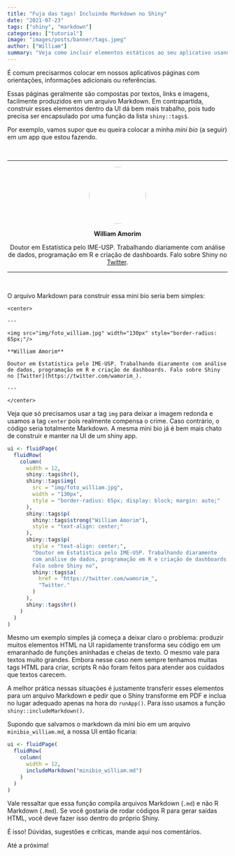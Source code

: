 ```yaml
---
title: "Fuja das tags! Incluindo Markdown no Shiny"
date: "2021-07-23"
tags: ["shiny", "markdown"]
categories: ["tutorial"]
image: "images/posts/banner/tags.jpeg"
author: ["William"]
summary: "Veja como incluir elementos estáticos ao seu aplicativo usando arquivos Markdown."
---
```


É comum precisarmos colocar em nossos aplicativos páginas com orientações, informações adicionais ou referências. 

Essas páginas geralmente são compostas por textos, links e imagens, facilmente produzidos em um arquivo Markdown. Em contrapartida, construir esses elementos dentro da UI dá bem mais trabalho, pois tudo precisa ser encapsulado por uma função da lista `shiny::tags$`.

Por exemplo, vamos supor que eu queira colocar a minha *mini bio* (a seguir) em um app que estou fazendo.

<br>

<center>

---

<img src="/images/posts/conteudo/shiny-markdown/foto_william.jpg" width="130px" style="border-radius: 65px;"/>

**William Amorim**

Doutor em Estatística pelo IME-USP. Trabalhando diariamente com análise de dados, programação em R e criação de dashboards. Falo sobre Shiny no [Twitter](https://twitter.com/wamorim_).

---

</center>

<br>

O arquivo Markdown para construir essa mini bio seria bem simples:

```
<center>

---

<img src="img/foto_william.jpg" width="130px" style="border-radius: 65px;"/>

**William Amorim**

Doutor em Estatística pelo IME-USP. Trabalhando diaramente com análise de dados, programação em R e criação de dashboards. Falo sobre Shiny no [Twitter](https://twitter.com/wamorim_).

---

</center>
```

Veja que só precisamos usar a tag `img` para deixar a imagem redonda e usamos a tag `center` pois realmente compensa o crime. Caso contrário, o código seria totalmente Markdown. A mesma mini bio já é bem mais chato de construir e manter na UI de um shiny app.

```r
ui <- fluidPage(
  fluidRow(
    column(
      width = 12,
      shiny::tags$hr(),
      shiny::tags$img(
        src = "img/foto_william.jpg",
        width = "130px",
        style = "border-radius: 65px; display: block; margin: auto;"
      ),
      shiny::tags$p(
        shiny::tags$strong("William Amorim"),
        style = "text-align: center;"
      ),
      shiny::tags$p(
        style = "text-align: center;",
        "Doutor em Estatística pelo IME-USP. Trabalhando diaramente 
        com análise de dados, programação em R e criação de dashboards.
        Falo sobre Shiny no",
        shiny::tags$a(
          href = "https://twitter.com/wamorim_",
          "Twitter."
        )
      ),
      shiny::tags$hr()
    )
  )
)
```

Mesmo um exemplo simples já começa a deixar claro o problema: produzir muitos elementos HTML na UI rapidamente transforma seu código em um emaranhado de funções aninhadas e cheias de texto. O mesmo vale para textos muito grandes. Embora nesse caso nem sempre tenhamos muitas tags HTML para criar, scripts R não foram feitos para atender aos cuidados que textos carecem.

A melhor prática nessas situações é justamente transferir esses elementos para um arquivo Markdown e pedir que o Shiny transforme em PDF e inclua no lugar adequado apenas na hora do `runApp()`. Para isso usamos a função `shiny::includeMarkdown()`.

Supondo que salvamos o markdown da mini bio em um arquivo `minibio_william.md`, a nossa UI então ficaria:

```r
ui <- fluidPage(
  fluidRow(
    column(
      width = 12,
      includeMarkdown("minibio_william.md")
    )
  )
)
```

Vale ressaltar que essa função compila arquivos Markdown (`.md`) e não R Markdown (`.Rmd`). Se você gostaria de rodar códigos R para gerar saídas HTML, você deve fazer isso dentro do próprio Shiny.

É isso! Dúvidas, sugestões e críticas, mande aqui nos comentários. 

Até a próxima!
